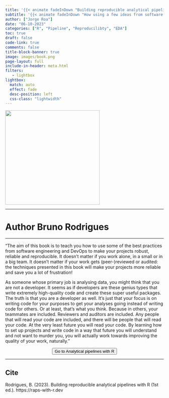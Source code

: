 ```yaml
---
title: '{{< animate fadeInDown "Building reproducible analytical pipelines with R"delay=.6s >}}'
subtitle: '{{< animate fadeInDown "How using a few ideas from software engineering can help data scientists, analysts and researchers write reliable code."delay=.6s >}}'
author: ["Jorge Roa"]
date: "06-10-2023"
categories: ["R", "Pipeline", "Reproducilibty", "EDA"]
toc: true
draft: false
code-link: true
comments: false
title-block-banner: true
image: images/book.png
page-layout: full
include-in-header: meta.html
filters:
   - lightbox
lightbox: 
  match: auto
  effect: fade
  desc-position: left
  css-class: "lightwidth"
---
```



<div class="books">

![](images/book.png){fig-align="center" width="300"}

</div>

<hr class="sep-2" />

<h1 class="book_aut"> Author
  <span style="font-size: 1em;">Bruno Rodrigues</span>
</h1>

<hr class="sep-2" />

"The aim of this book is to teach you how to use some of the best practices from software engineering and DevOps to make your projects robust, reliable and reproducible. It doesn’t matter if you work alone, in a small or in a big team. It doesn’t matter if your work gets (peer-)reviewed or audited: the techniques presented in this book will make your projects more reliable and save you a lot of frustration!

As someone whose primary job is analysing data, you might think that you are not a developer. It seems as if developers are these genius types that write extremely high-quality code and create these super useful packages. The truth is that you are a developer as well. It’s just that your focus is on writing code for your purposes to get your analyses going instead of writing code for others. Or at least, that’s what you think. Because in others, your teammates are included. Reviewers and auditors are included. Any people that will read your code are included, and there will be people that will read your code. At the very least future you will read your code. By learning how to set up projects and write code in a way that future you will understand and not want to murder you, you will actually work towards improving the quality of your work, naturally."


<center>
<form action="https://raps-with-r.dev">
<button class="btn-hover color-9" target="_blank">
Go to Analytical pipelines with R
</button>
</form>
</center>

<hr class="sep-2" />


::: {.callout-tip}
## Cite
Rodrigues, B. (2023). Building reproducible analytical pipelines with R (1st ed.). https://raps-with-r.dev
:::
